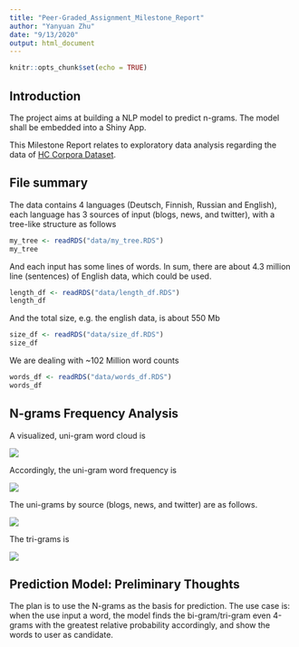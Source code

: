 ```yaml
---
title: "Peer-Graded_Assignment_Milestone_Report"
author: "Yanyuan Zhu"
date: "9/13/2020"
output: html_document
---
```


```r
knitr::opts_chunk$set(echo = TRUE)
```

## Introduction

The project aims at building a NLP model to predict n-grams. The model shall be embedded into a Shiny App. 

This Milestone Report relates to exploratory data analysis regarding the data of <a href = "https://d396qusza40orc.cloudfront.net/dsscapstone/dataset/Coursera-SwiftKey.zip"> HC Corpora Dataset</a>.

## File summary
The data contains 4 languages (Deutsch, Finnish, Russian and English), each language has 3 sources of input (blogs, news, and twitter), with a tree-like structure as follows
```r
my_tree <- readRDS("data/my_tree.RDS")
my_tree
```

And each input has some lines of words. In sum, there are about 4.3 million line (sentences) of English data, which could be used.
```r
length_df <- readRDS("data/length_df.RDS")
length_df
```
And the total size, e.g. the english data, is about 550 Mb
```r
size_df <- readRDS("data/size_df.RDS")
size_df
```
We are dealing with ~102 Million word counts
```r
words_df <- readRDS("data/words_df.RDS")
words_df
```
## N-grams Frequency Analysis
A visualized, uni-gram word cloud is 

<img src="data/word_cloud.png">

Accordingly, the uni-gram word frequency is 

<img src = "data/uni-gram.png">

The uni-grams by source (blogs, news, and twitter) are as follows. 

<img src = "data/uni-gram-source.png">

The tri-grams is 

<img src = "data/tri-gram.png">

## Prediction Model: Preliminary Thoughts

The plan is to use the N-grams as the basis for prediction. The use case is: when the use input a word, the model finds the bi-gram/tri-gram even 4-grams with the greatest relative probability accordingly, and show the words to user as candidate. 